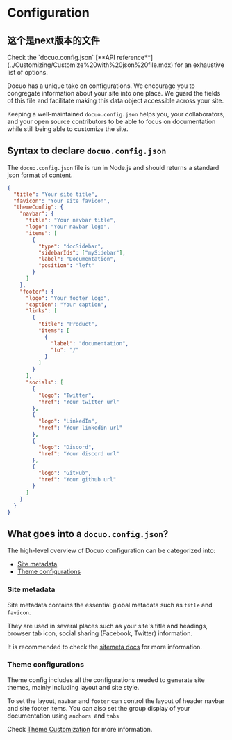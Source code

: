 # Configuration


##  这个是next版本的文件
<Tip title="INFO">
Check the `docuo.config.json` [**API reference**](../Customizing/Customize%20with%20json%20file.mdx) for an exhaustive list of options.
</Tip>

Docuo has a unique take on configurations. We encourage you to congregate information about your site into one place. We guard the fields of this file and facilitate making this data object accessible across your site.

Keeping a well-maintained `docuo.config.json` helps you, your collaborators, and your open source contributors to be able to focus on documentation while still being able to customize the site.

## Syntax to declare `docuo.config.json`

The `docuo.config.json` file is run in Node.js and should returns a standard json format of content.

<CodeGroup>

```json docuo.config
{
  "title": "Your site title",
  "favicon": "Your site favicon",
  "themeConfig": {
    "navbar": {
      "title": "Your navbar title",
      "logo": "Your navbar logo",
      "items": [
        {
          "type": "docSidebar",
          "sidebarIds": ["mySidebar"],
          "label": "Documentation",
          "position": "left"
        }
      ]
    },
    "footer": {
      "logo": "Your footer logo",
      "caption": "Your caption",
      "links": [
        {
          "title": "Product",
          "items": [
            {
              "label": "documentation",
              "to": "/"
            }
          ]
        }
      ],
      "socials": [
        {
          "logo": "Twitter",
          "href": "Your twitter url"
        },
        {
          "logo": "LinkedIn",
          "href": "Your linkedin url"
        },
        {
          "logo": "Discord",
          "href": "Your discord url"
        },
        {
          "logo": "GitHub",
          "href": "Your github url"
        }
      ]
    }
  }
}
```

</CodeGroup>

## What goes into a `docuo.config.json`?

The high-level overview of Docuo configuration can be categorized into:

- [Site metadata](./Configuration.mdx#site-metadata)
- [Theme configurations](./Configuration.mdx#theme-configurations)

### Site metadata

Site metadata contains the essential global metadata such as `title` and `favicon`.

They are used in several places such as your site's title and headings, browser tab icon, social sharing (Facebook, Twitter) information.

It is recommended to check the [sitemeta docs](../Customizing/Customize%20with%20json%20file.mdx#title) for more information.

### Theme configurations

Theme config includes all the configurations needed to generate site themes, mainly including layout and site style.

To set the layout, `navbar` and `footer`  can control the layout of header navbar and site footer items. You can also set the group display of your documentation using `anchors `and `tabs`

Check [Theme Customization](../Customizing/Customize%20with%20json%20file.mdx#themeconfig) for more information.

